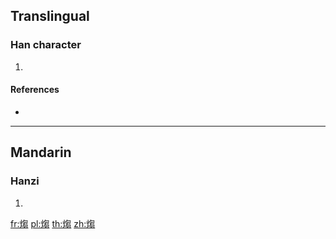 ==Translingual==

===Han character===
{{Han char|rn=86|rad=火|as=10|sn=14|four=|canj=FPUU}}

# {{defn|Han|sort=火10}}

====References====
* {{Han ref|kx=0678.230|dkj=19270|hdz=32224.050|uh=717C|ud=29052}}

----

==Mandarin==

===Hanzi===
{{cmn-hanzi|pin=[[chǎo]] ([[chao3]])|wg=ch'ao<sup>3</sup>}}

# {{defn|lang=cmn|sort=火10}}

[[fr:煼]]
[[pl:煼]]
[[th:煼]]
[[zh:煼]]